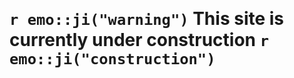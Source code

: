 
<br>

# `r emo::ji("warning")` This site is currently under construction `r emo::ji("construction")`

